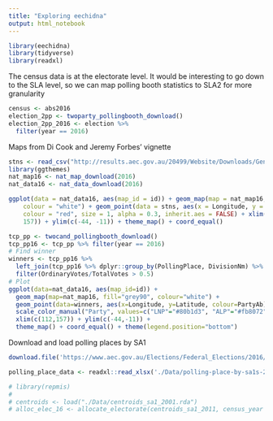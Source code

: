 ```yaml
---
title: "Exploring eechidna"
output: html_notebook
---
```


```r
library(eechidna)
library(tidyverse)
library(readxl)
```

The census data is at the electorate level. It would be interesting to go down to the SLA level, so we can map polling booth statistics to SLA2 for more granularity

```r
census <- abs2016
election_2pp <- twoparty_pollingbooth_download() 
election_2pp_2016 <- election %>% 
  filter(year == 2016)
```

Maps from Di Cook and Jeremy Forbes' vignette
```r
stns <- read_csv("http://results.aec.gov.au/20499/Website/Downloads/GeneralPollingPlacesDownload-20499.csv", skip=1)
library(ggthemes)
nat_map16 <- nat_map_download(2016)
nat_data16 <- nat_data_download(2016)

ggplot(data = nat_data16, aes(map_id = id)) + geom_map(map = nat_map16, fill = "grey90", 
    colour = "white") + geom_point(data = stns, aes(x = Longitude, y = Latitude), 
    colour = "red", size = 1, alpha = 0.3, inherit.aes = FALSE) + xlim(c(112, 
    157)) + ylim(c(-44, -11)) + theme_map() + coord_equal()
```

```r
tcp_pp <- twocand_pollingbooth_download()
tcp_pp16 <- tcp_pp %>% filter(year == 2016)
# Find winner
winners <- tcp_pp16 %>% 
  left_join(tcp_pp16 %>% dplyr::group_by(PollingPlace, DivisionNm) %>% summarise(TotalVotes = sum(OrdinaryVotes)), by = c("PollingPlace", "DivisionNm")) %>% 
  filter(OrdinaryVotes/TotalVotes > 0.5)
# Plot
ggplot(data=nat_data16, aes(map_id=id)) +
  geom_map(map=nat_map16, fill="grey90", colour="white") + 
  geom_point(data=winners, aes(x=Longitude, y=Latitude, colour=PartyAb), size=1, alpha=0.6, inherit.aes=FALSE) +
  scale_color_manual("Party", values=c("LNP"="#80b1d3", "ALP"="#fb8072", "GRN" = "#33a02c", "XEN" = "#beaed4", "ON" = "#fdc086", "KAP" = "#ffff99", "IND" = "grey25")) + 
  xlim(c(112,157)) + ylim(c(-44,-11)) +
  theme_map() + coord_equal() + theme(legend.position="bottom")
```

Download and load polling places by SA1
```r

download.file('https://www.aec.gov.au/Elections/Federal_Elections/2016/files/polling-place-by-sa1s-2016.xlsx', './Data/polling-place-by-sa1s-2016.xlsx', method = 'libcurl')

polling_place_data <- readxl::read_xlsx('./Data/polling-place-by-sa1s-2016.xlsx')

# library(repmis)
# 
# centroids <- load("./Data/centroids_sa1_2001.rda")
# alloc_elec_16 <- allocate_electorate(centroids_sa1_2011, census_year = 2016, election_year = 2016)
```

